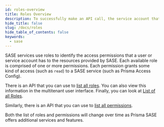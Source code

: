 ```yaml
---
id: roles-overview
title: Roles Overview
description: To successfully make an API call, the service account that generates the access token must have the proper role.
hide_title: false
slug: /docs/roles
hide_table_of_contents: false
keywords:
  - sase
---
```


SASE services use roles to identify the access permissions that a user or
service account has to the resources provided by SASE. Each available
role is comprised of one or more permissions. Each permission grants some
kind of access (such as `read`) to a SASE service (such as Prisma Access
Config). 

There is an API that you can use to [list all
roles](/sase/api/iam/roles#operation/getroles).
You can also view this information in the multitenant user interface. 
Finally, you can look at [List of all Roles](/sase/docs/all-roles).

Similarly, there is an API that you can use to [list all permissions](/sase/api/iam/permissions#operation/getpermissions).

Both the list of roles and permissions will change over time as Prisma SASE
offers additional services and features.


